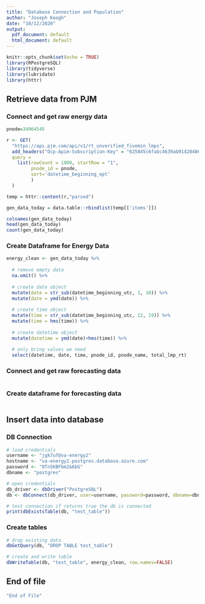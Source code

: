 ```yaml
---
title: "Database Connection and Population"
author: "Joseph Keogh"
date: "10/12/2020"
output:
  pdf_document: default
  html_document: default
---
```


```r
knitr::opts_chunk$set(echo = TRUE)
library(RPostgreSQL)
library(tidyverse)
library(lubridate)
library(httr)
```

## Retrieve data from PJM

### Connect and get raw energy data
```r
pnode=34964545

r <- GET(
  "https://api.pjm.com/api/v1/rt_unverified_fivemin_lmps", 
  add_headers("Ocp-Apim-Subscription-Key" = "625845c6fabc4639ab91428486d8d2e2"),
  query = 
    list(rowCount = 1000, startRow = "1", 
         pnode_id = pnode, 
         sort='datetime_beginning_ept'
         )
  )

temp = httr::content(r,"parsed")

gen_data_today = data.table::rbindlist(temp[['items']])

colnames(gen_data_today)
head(gen_data_today)
count(gen_data_today)
```

### Create Dataframe for Energy Data
```r

energy_clean <- gen_data_today %>%
  
  # remove empty data
  na.omit() %>%
  
  # create date object
  mutate(date = str_sub(datetime_beginning_utc, 1, 10)) %>%
  mutate(date = ymd(date)) %>%
  
  # create time object
  mutate(time = str_sub(datetime_beginning_utc, 12, 19)) %>%
  mutate(time = hms(time)) %>%
  
  # create datetime object
  mutate(datetime = ymd(date)+hms(time)) %>%
  
  # only bring values we need
  select(datetime, date, time, pnode_id, pnode_name, total_lmp_rt)

```

### Connect and get raw forecasting data
```r

```

### Create dataframe for forecasting data
```r

```


## Insert data into database

### DB Connection
```r
# load credentials
username <- "jgk7uf@va-energy2"
hostname <- "va-energy2.postgres.database.azure.com"
password <- "0Tn5KBFbm2&6bG"
dbname <- "postgres"

# open credentials
db_driver <- dbDriver("PostgreSQL")
db <- dbConnect(db_driver, user=username, password=password, dbname=dbname, host=hostname)

# test connection if returns true the db is connected
print(dbExistsTable(db, "test_table"))
```

### Create tables
```r

# drop existing data
dbGetQuery(db, "DROP TABLE test_table")

# create and write table
dbWriteTable(db, "test_table", energy_clean, row.names=FALSE)

```

## End of file
```r
"End of File"
```




























